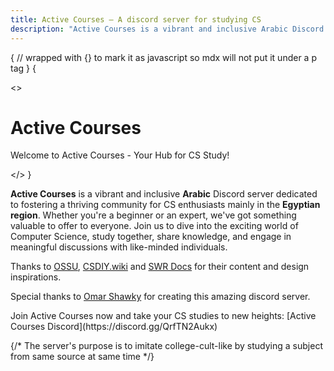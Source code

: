 ```yaml
---
title: Active Courses – A discord server for studying CS
description: "Active Courses is a vibrant and inclusive Arabic Discord server dedicated to fostering a thriving community for CS enthusiasts mainly in the Egyptian region. Whether you're a beginner or an expert, we've got something valuable to offer to everyone. Join us to dive into the exciting world of Computer Science, study together, share knowledge, and engage in meaningful discussions with like-minded individuals."
---
```



{
// wrapped with {} to mark it as javascript so mdx will not put it under a p tag
}
{

<>
	<h1 className="text-4xl tracking-tighter text-center font-extrabold md:text-5xl mt-8 pb-6">Active Courses</h1>
	<p className="text-center text-lg mb-2 text-gray-600 md:!text-2xl">Welcome to Active Courses - Your Hub for CS Study!</p>
</>
}

**Active Courses** is a vibrant and inclusive **Arabic** Discord server dedicated to fostering a thriving community for CS enthusiasts mainly in the **Egyptian region**. Whether you're a beginner or an expert, we've got something valuable to offer to everyone. Join us to dive into the exciting world of Computer Science, study together, share knowledge, and engage in meaningful discussions with like-minded individuals.

Thanks to [OSSU](https://github.com/ossu/computer-science), [CSDIY.wiki](https://csdiy.wiki/en/) and [SWR Docs](https://swr.vercel.app/) for their content and design inspirations.

Special thanks to [Omar Shawky](https://www.linkedin.com/in/omarshawky1/) for creating this amazing discord server.

<Callout type="info" emoji="💬">
	Join Active Courses now and take your CS studies to new heights: [Active Courses Discord](https://discord.gg/QrfTN2Aukx)
</Callout>

{/* The server's purpose is to imitate college-cult-like by studying a subject from same source at same time */}
